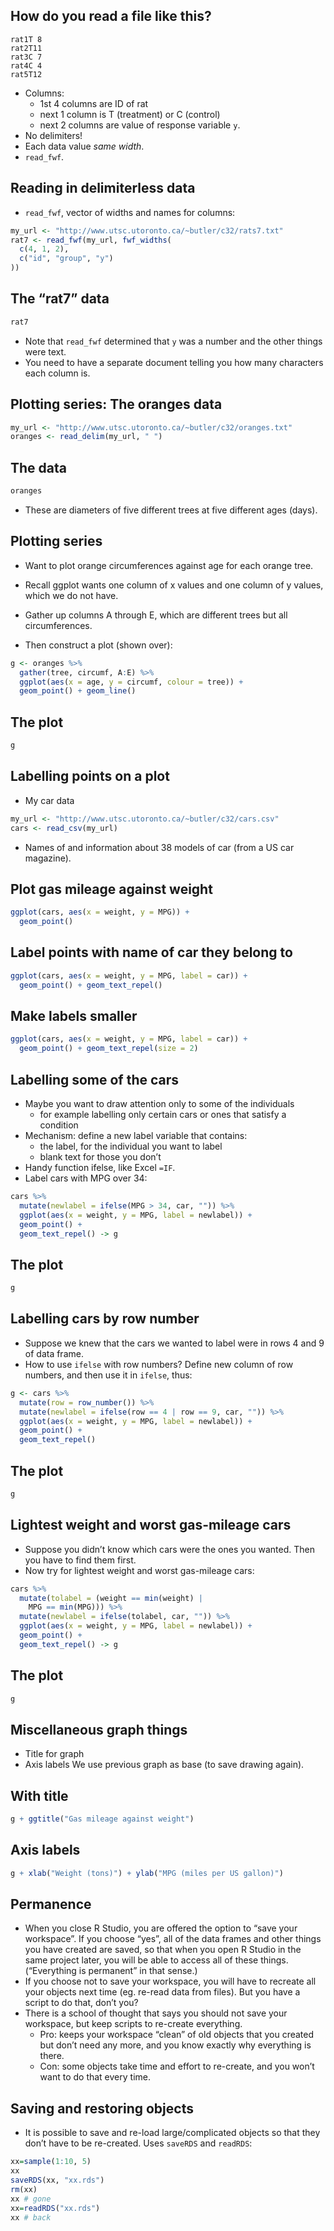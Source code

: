 ## How do you read a file like this?

```
rat1T 8
rat2T11
rat3C 7
rat4C 4
rat5T12
```

- Columns:
  - 1st 4 columns are ID of rat
  - next 1 column is T (treatment) or C (control)
  - next 2 columns are value of response variable `y`.
- No delimiters!
- Each data value *same width*.
- `read_fwf`.

## Reading in delimiterless data
- `read_fwf`, vector of widths and names for columns:
```r
my_url <- "http://www.utsc.utoronto.ca/~butler/c32/rats7.txt"
rat7 <- read_fwf(my_url, fwf_widths(
  c(4, 1, 2),
  c("id", "group", "y")
))
```

## The “rat7” data

```r
rat7
```

- Note that `read_fwf` determined that `y` was a
number and the other things were text.
- You need to have a separate document telling you how many
characters each column is.

## Plotting series: The oranges data

```r
my_url <- "http://www.utsc.utoronto.ca/~butler/c32/oranges.txt"
oranges <- read_delim(my_url, " ")
```

## The data

```r
oranges
```

- These are diameters of five different trees at five different ages (days).

## Plotting series 

- Want to plot orange circumferences against age for each orange tree.
- Recall ggplot wants one column of x values and one column of y
values, which we do not have.

- Gather up columns A through E, which are different trees but all
circumferences.
- Then construct a plot (shown over):
```r
g <- oranges %>%
  gather(tree, circumf, A:E) %>%
  ggplot(aes(x = age, y = circumf, colour = tree)) +
  geom_point() + geom_line()
```

## The plot

```r
g
```

## Labelling points on a plot

- My car data

```r
my_url <- "http://www.utsc.utoronto.ca/~butler/c32/cars.csv"
cars <- read_csv(my_url)
```

- Names of and information about 38 models of car (from a US car
magazine).

## Plot gas mileage against weight

```r
ggplot(cars, aes(x = weight, y = MPG)) +
  geom_point()
```

## Label points with name of car they belong to

```r
ggplot(cars, aes(x = weight, y = MPG, label = car)) +
  geom_point() + geom_text_repel()
```

## Make labels smaller

```r
ggplot(cars, aes(x = weight, y = MPG, label = car)) +
  geom_point() + geom_text_repel(size = 2)
```

## Labelling some of the cars
- Maybe you want to draw attention only to some of the individuals
  - for example labelling only certain cars or ones that satisfy a condition
- Mechanism: define a new label variable that contains:
  - the label, for the individual you want to label
  - blank text for those you don’t
- Handy function ifelse, like Excel `=IF`.
- Label cars with MPG over 34: 
```r
cars %>%
  mutate(newlabel = ifelse(MPG > 34, car, "")) %>%
  ggplot(aes(x = weight, y = MPG, label = newlabel)) +
  geom_point() +
  geom_text_repel() -> g
```

## The plot

```r
g
```

## Labelling cars by row number
- Suppose we knew that the cars we wanted to label were in rows 4 and
9 of data frame.
- How to use `ifelse` with row numbers? Define new column of row
numbers, and then use it in `ifelse`, thus: 
```r
g <- cars %>%
  mutate(row = row_number()) %>%
  mutate(newlabel = ifelse(row == 4 | row == 9, car, "")) %>%
  ggplot(aes(x = weight, y = MPG, label = newlabel)) +
  geom_point() +
  geom_text_repel()
```

## The plot

```r
g
```


## Lightest weight and worst gas-mileage cars
- Suppose you didn’t know which cars were the ones you wanted. Then
you have to find them first.
- Now try for lightest weight and worst gas-mileage cars: 
```r
cars %>%
  mutate(tolabel = (weight == min(weight) |
    MPG == min(MPG))) %>%
  mutate(newlabel = ifelse(tolabel, car, "")) %>%
  ggplot(aes(x = weight, y = MPG, label = newlabel)) +
  geom_point() +
  geom_text_repel() -> g
```

## The plot

```r
g
```

## Miscellaneous graph things
- Title for graph
- Axis labels
We use previous graph as base (to save drawing again).

## With title
```r
g + ggtitle("Gas mileage against weight")
```

## Axis labels

```r
g + xlab("Weight (tons)") + ylab("MPG (miles per US gallon)")
```

## Permanence
- When you close R Studio, you are offered the option to “save your
workspace”. If you choose “yes”, all of the data frames and other
things you have created are saved, so that when you open R Studio in
the same project later, you will be able to access all of these things.
(“Everything is permanent” in that sense.)
- If you choose not to save your workspace, you will have to recreate all
your objects next time (eg. re-read data from files). But you have a
script to do that, don’t you?
- There is a school of thought that says you should not save your
workspace, but keep scripts to re-create everything.
  - Pro: keeps your workspace “clean” of old objects that you created but
don’t need any more, and you know exactly why everything is there.
  - Con: some objects take time and effort to re-create, and you won’t
want to do that every time.

## Saving and restoring objects 

- It is possible to save and re-load large/complicated
objects so that they don’t have to be re-created. Uses `saveRDS` and `readRDS`:

```r
xx=sample(1:10, 5)
xx
saveRDS(xx, "xx.rds")
rm(xx)
xx # gone 
xx=readRDS("xx.rds")
xx # back 
```


